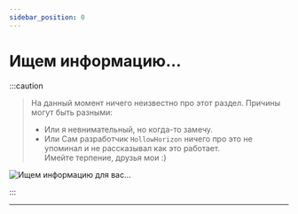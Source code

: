 ```yaml
---
sidebar_position: 0
---
```


# Ищем информацию...

:::caution
> На данный момент ничего неизвестно про этот раздел. Причины могут быть разными:
> - Или я невнимательный, но когда-то замечу.
> - Или Сам разработчик `HollowHorizon` ничего про это не упоминал и не рассказывал как это работает.  
Имейте терпение, друзья мои :)

![Ищем информацию для вас...](../.resourses/he-loading.gif)

:::

---
